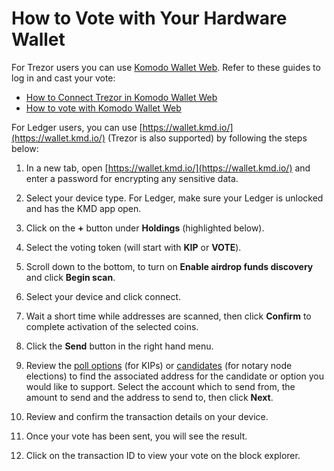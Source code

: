 

# How to Vote with Your Hardware Wallet

For Trezor users you can use [Komodo Wallet Web](https://app.atomicdex.io/). Refer to these guides to log in and cast your vote:

*   [How to Connect Trezor in Komodo Wallet Web](https://forum.komodoplatform.com/t/how-to-connect-trezor-in-atomicdex-web/663)
*   [How to vote with Komodo Wallet Web](/komodo/vote-in-komodo-polls-and-elections/komodo-wallet-web/)

For Ledger users, you can use [https://wallet.kmd.io/](https://wallet.kmd.io/) (Trezor is also supported) by following the steps below:

1.  In a new tab, open [https://wallet.kmd.io/](https://wallet.kmd.io/) and enter a password for encrypting any sensitive data.

<OptimizedImage title="How to Vote with Your Hardware Wallet" src={voteHardwareWallet1} classNaming="w-full" alt="How to Vote with Your Hardware Wallet" />

2.  Select your device type. For Ledger, make sure your Ledger is unlocked and has the KMD app open.

<OptimizedImage title="How to Vote with Your Hardware Wallet" src={voteHardwareWallet2} classNaming="w-full" alt="How to Vote with Your Hardware Wallet" />

3.  Click on the **+** button under **Holdings** (highlighted below).

<OptimizedImage title="How to Vote with Your Hardware Wallet" src={voteHardwareWallet3} classNaming="w-full" alt="How to Vote with Your Hardware Wallet" />

4.  Select the voting token (will start with **KIP** or **VOTE**).

<OptimizedImage title="How to Vote with Your Hardware Wallet" src={voteHardwareWallet4} classNaming="w-full" alt="How to Vote with Your Hardware Wallet" />

5.  Scroll down to the bottom, to turn on **Enable airdrop funds discovery** and click **Begin scan**.

<OptimizedImage title="How to Vote with Your Hardware Wallet" src={voteHardwareWallet5} classNaming="w-full" alt="How to Vote with Your Hardware Wallet" />

6.  Select your device and click connect.

<OptimizedImage title="How to Vote with Your Hardware Wallet" src={voteHardwareWallet6} classNaming="w-full" alt="How to Vote with Your Hardware Wallet" />

7.  Wait a short time while addresses are scanned, then click **Confirm** to complete activation of the selected coins.

<OptimizedImage title="How to Vote with Your Hardware Wallet" src={voteHardwareWallet7} classNaming="w-full" alt="How to Vote with Your Hardware Wallet" />

8.  Click the **Send** button in the right hand menu.

<OptimizedImage title="How to Vote with Your Hardware Wallet" src={voteHardwareWallet8} classNaming="w-full" alt="How to Vote with Your Hardware Wallet" />

9.  Review the [poll options](https://github.com/KomodoPlatform/kips) (for KIPs) or [candidates](https://github.com/KomodoPlatform/notaryNodes) (for notary node elections) to find the associated address for the candidate or option you would like to support. Select the account which to send from, the amount to send and the address to send to, then click **Next**.

<OptimizedImage title="How to Vote with Your Hardware Wallet" src={voteHardwareWallet9} classNaming="w-full" alt="How to Vote with Your Hardware Wallet" />

10. Review and confirm the transaction details on your device.

<OptimizedImage title="How to Vote with Your Hardware Wallet" src={voteHardwareWallet10} classNaming="w-full" alt="How to Vote with Your Hardware Wallet" />

11. Once your vote has been sent, you will see the result.

<OptimizedImage title="How to Vote with Your Hardware Wallet" src={voteHardwareWallet11} classNaming="w-full" alt="How to Vote with Your Hardware Wallet" />

12. Click on the transaction ID to view your vote on the block explorer.

<OptimizedImage title="How to Vote with Your Hardware Wallet" src={voteHardwareWallet12} classNaming="w-full" alt="How to Vote with Your Hardware Wallet" />
